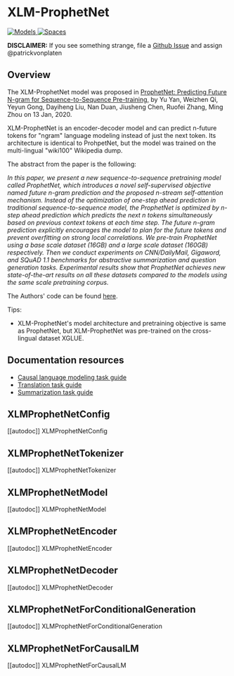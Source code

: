 <!--Copyright 2020 The HuggingFace Team. All rights reserved.

Licensed under the Apache License, Version 2.0 (the "License"); you may not use this file except in compliance with
the License. You may obtain a copy of the License at

http://www.apache.org/licenses/LICENSE-2.0

Unless required by applicable law or agreed to in writing, software distributed under the License is distributed on
an "AS IS" BASIS, WITHOUT WARRANTIES OR CONDITIONS OF ANY KIND, either express or implied. See the License for the
specific language governing permissions and limitations under the License.
-->

# XLM-ProphetNet

<div class="flex flex-wrap space-x-1">
<a href="https://huggingface.co/models?filter=xprophetnet">
<img alt="Models" src="https://img.shields.io/badge/All_model_pages-xprophetnet-blueviolet">
</a>
<a href="https://huggingface.co/spaces/docs-demos/xprophetnet-large-wiki100-cased-xglue-ntg">
<img alt="Spaces" src="https://img.shields.io/badge/%F0%9F%A4%97%20Hugging%20Face-Spaces-blue">
</a>
</div>

**DISCLAIMER:** If you see something strange, file a [Github Issue](https://github.com/huggingface/transformers/issues/new?assignees=&labels=&template=bug-report.md&title) and assign
@patrickvonplaten


## Overview

The XLM-ProphetNet model was proposed in [ProphetNet: Predicting Future N-gram for Sequence-to-Sequence Pre-training,](https://arxiv.org/abs/2001.04063) by Yu Yan, Weizhen Qi, Yeyun Gong, Dayiheng Liu, Nan Duan, Jiusheng Chen, Ruofei
Zhang, Ming Zhou on 13 Jan, 2020.

XLM-ProphetNet is an encoder-decoder model and can predict n-future tokens for "ngram" language modeling instead of
just the next token. Its architecture is identical to ProhpetNet, but the model was trained on the multi-lingual
"wiki100" Wikipedia dump.

The abstract from the paper is the following:

*In this paper, we present a new sequence-to-sequence pretraining model called ProphetNet, which introduces a novel
self-supervised objective named future n-gram prediction and the proposed n-stream self-attention mechanism. Instead of
the optimization of one-step ahead prediction in traditional sequence-to-sequence model, the ProphetNet is optimized by
n-step ahead prediction which predicts the next n tokens simultaneously based on previous context tokens at each time
step. The future n-gram prediction explicitly encourages the model to plan for the future tokens and prevent
overfitting on strong local correlations. We pre-train ProphetNet using a base scale dataset (16GB) and a large scale
dataset (160GB) respectively. Then we conduct experiments on CNN/DailyMail, Gigaword, and SQuAD 1.1 benchmarks for
abstractive summarization and question generation tasks. Experimental results show that ProphetNet achieves new
state-of-the-art results on all these datasets compared to the models using the same scale pretraining corpus.*

The Authors' code can be found [here](https://github.com/microsoft/ProphetNet).

Tips:

- XLM-ProphetNet's model architecture and pretraining objective is same as ProphetNet, but XLM-ProphetNet was pre-trained on the cross-lingual dataset XGLUE.

## Documentation resources

- [Causal language modeling task guide](./tasks/language_modeling)
- [Translation task guide](./tasks/translation)
- [Summarization task guide](./tasks/summarization)

## XLMProphetNetConfig

[[autodoc]] XLMProphetNetConfig

## XLMProphetNetTokenizer

[[autodoc]] XLMProphetNetTokenizer

## XLMProphetNetModel

[[autodoc]] XLMProphetNetModel

## XLMProphetNetEncoder

[[autodoc]] XLMProphetNetEncoder

## XLMProphetNetDecoder

[[autodoc]] XLMProphetNetDecoder

## XLMProphetNetForConditionalGeneration

[[autodoc]] XLMProphetNetForConditionalGeneration

## XLMProphetNetForCausalLM

[[autodoc]] XLMProphetNetForCausalLM
